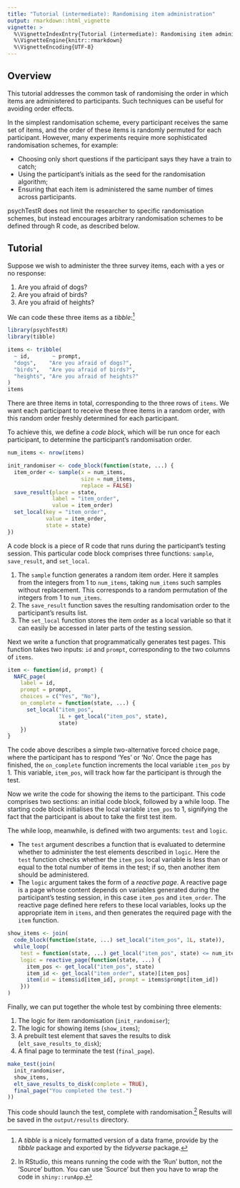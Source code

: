 ```yaml
---
title: "Tutorial (intermediate): Randomising item administration"
output: rmarkdown::html_vignette
vignette: >
  %\VignetteIndexEntry{Tutorial (intermediate): Randomising item administration}
  %\VignetteEngine{knitr::rmarkdown}
  %\VignetteEncoding{UTF-8}
---
```


## Overview

This tutorial addresses the common task of randomising the order 
in which items are administered to participants.
Such techniques can be useful for avoiding order effects.

In the simplest randomisation scheme, 
every participant receives the same set of items,
and the order of these items is randomly permuted for each participant.
However, many experiments require more sophisticated randomisation schemes,
for example:

- Choosing only short questions if the participant says
they have a train to catch;
- Using the participant's initials as the seed for the randomisation 
algorithm;
- Ensuring that each item is administered the same number of times
across participants.

psychTestR does not limit the researcher to specific randomisation schemes, 
but instead encourages arbitrary randomisation schemes to be defined
through R code, as described below.

## Tutorial

Suppose we wish to administer the three survey items,
each with a yes or no response:

1. Are you afraid of dogs?
2. Are you afraid of birds?
3. Are you afraid of heights?

We can code these three items as a *tibble*:^[
A *tibble* is a nicely formatted version of a data frame, 
provide by the *tibble* package and exported by the *tidyverse* package.
]

```r
library(psychTestR)
library(tibble)

items <- tribble(
  ~ id,       ~ prompt,
  "dogs",    "Are you afraid of dogs?",
  "birds",   "Are you afraid of birds?",
  "heights", "Are you afraid of heights?"
)
items
```

There are three items in total, corresponding to the three rows of `items`.
We want each participant to receive these three items in a random order,
with this random order freshly determined for each participant.

To achieve this, we define a *code block*, which will be run once for each participant,
to determine the participant's randomisation order.

```r
num_items <- nrow(items)

init_randomiser <- code_block(function(state, ...) {
  item_order <- sample(x = num_items, 
                       size = num_items,
                       replace = FALSE)
  save_result(place = state, 
              label = "item_order", 
              value = item_order)
  set_local(key = "item_order",
            value = item_order,
            state = state)
})
```

A code block is a piece of R code that runs during the participant's testing session.
This particular code block comprises three functions:
`sample`, `save_result`, and `set_local`.

1. The `sample` function generates a random item order.
Here it samples from the integers from 1 to `num_items`,
taking `num_items` such samples without replacement.
This corresponds to a random permutation of the integers from 1 to `num_items`.
2. The `save_result` function saves the resulting randomisation order
to the participant's results list.
3. The `set_local` function stores the item order as a local variable
so that it can easily be accessed in later parts of the testing session.

Next we write a function that programmatically generates test pages.
This function takes two inputs: `id` and `prompt`,
corresponding to the two columns of `items`.

```r
item <- function(id, prompt) {
  NAFC_page(
    label = id,
    prompt = prompt, 
    choices = c("Yes", "No"),
    on_complete = function(state, ...) {
      set_local("item_pos", 
                1L + get_local("item_pos", state),
                state)
    })
}
```

The code above describes a simple two-alternative forced choice page,
where the participant has to respond 'Yes' or 'No'.
Once the page has finished, the `on_complete` function increments
the local variable `item_pos` by 1. 
This variable, `item_pos`, will track how far the participant is through
the test.

Now we write the code for showing the items to the participant.
This code comprises two sections: an initial code block,
followed by a while loop.
The starting code block initialises the local variable `item_pos` to 1,
signifying the fact that the participant is about to take the first test item.

The while loop, meanwhile, is defined with two arguments: 
`test` and `logic`.

- The `test` argument describes a function that is evaluated to determine
whether to administer the test elements described in `logic`.
Here the `test` function checks whether the `item_pos` local variable
is less than or equal to the total number of items in the test;
if so, then another item should be administered.
- The `logic` argument takes the form of a *reactive page*.
A reactive page is a page whose content depends on variables generated
during the participant's testing session, in this case 
`item_pos` and `item_order`.
The reactive page defined here refers to these local variables,
looks up the appropriate item in `items`, 
and then generates the required page with the `item` function.

```r
show_items <- join(
  code_block(function(state, ...) set_local("item_pos", 1L, state)),
  while_loop(
    test = function(state, ...) get_local("item_pos", state) <= num_items,
    logic = reactive_page(function(state, ...) {
      item_pos <- get_local("item_pos", state)
      item_id <- get_local("item_order", state)[item_pos]
      item(id = items$id[item_id], prompt = items$prompt[item_id])
    }))
)
```

Finally, we can put together the whole test by combining three elements:

1. The logic for item randomisation (`init_randomiser`);
2. The logic for showing items (`show_items`);
3. A prebuilt test element that saves the results to disk (`elt_save_results_to_disk`);
4. A final page to terminate the test (`final_page`). 

``` r
make_test(join(
  init_randomiser,
  show_items,
  elt_save_results_to_disk(complete = TRUE),
  final_page("You completed the test.")
))
```

This code should launch the test, complete with randomisation.^[
In RStudio, this means running the code with the 'Run' button,
not the 'Source' button. You can use 'Source' but then you have to wrap
the code in `shiny::runApp`.]
Results will be saved in the `output/results` directory.
